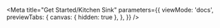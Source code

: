 

<Meta
  title="Get Started/Kitchen Sink"
  parameters={{
    viewMode: 'docs',
    previewTabs: {
      canvas: { hidden: true },
    },
  }}
/>

<Story name="Kitchen Sink" story={kitchenSink.kitchenSink} />
